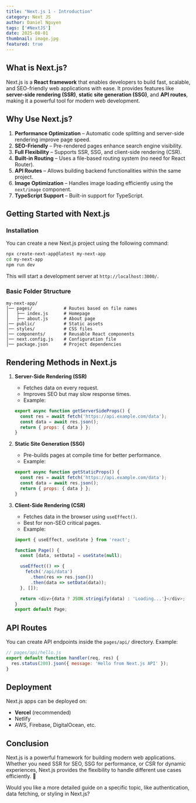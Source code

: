 ```yaml
---
title: "Next.js 1 - Introduction"
category: Next JS
author: Daniel Nguyen
tags: ['#NextJS']
date: 2025-08-01
thumbnail: image.jpg
featured: true
---
```


## What is Next.js?  
Next.js is a **React framework** that enables developers to build fast, scalable, and SEO-friendly web applications with ease. It provides features like **server-side rendering (SSR)**, **static site generation (SSG)**, and **API routes**, making it a powerful tool for modern web development.  

## Why Use Next.js?  
1. **Performance Optimization** – Automatic code splitting and server-side rendering improve page speed.  
2. **SEO-Friendly** – Pre-rendered pages enhance search engine visibility.  
3. **Full Flexibility** – Supports SSR, SSG, and client-side rendering (CSR).  
4. **Built-in Routing** – Uses a file-based routing system (no need for React Router).  
5. **API Routes** – Allows building backend functionalities within the same project.  
6. **Image Optimization** – Handles image loading efficiently using the `next/image` component.  
7. **TypeScript Support** – Built-in support for TypeScript.  

## Getting Started with Next.js  
### Installation  
You can create a new Next.js project using the following command:  
```bash
npx create-next-app@latest my-next-app
cd my-next-app
npm run dev
```
This will start a development server at `http://localhost:3000/`.  

### Basic Folder Structure  
```
my-next-app/
│── pages/            # Routes based on file names
│   ├── index.js      # Homepage
│   ├── about.js      # About page
│── public/           # Static assets
│── styles/           # CSS files
│── components/       # Reusable React components
│── next.config.js    # Configuration file
│── package.json      # Project dependencies
```

## Rendering Methods in Next.js  
1. **Server-Side Rendering (SSR)**  
   - Fetches data on every request.  
   - Improves SEO but may slow response times.  
   - Example:  
   ```js
   export async function getServerSideProps() {
     const res = await fetch('https://api.example.com/data');
     const data = await res.json();
     return { props: { data } };
   }
   ```
  
2. **Static Site Generation (SSG)**  
   - Pre-builds pages at compile time for better performance.  
   - Example:  
   ```js
   export async function getStaticProps() {
     const res = await fetch('https://api.example.com/data');
     const data = await res.json();
     return { props: { data } };
   }
   ```
  
3. **Client-Side Rendering (CSR)**  
   - Fetches data in the browser using `useEffect()`.  
   - Best for non-SEO critical pages.  
   - Example:  
   ```js
   import { useEffect, useState } from 'react';

   function Page() {
     const [data, setData] = useState(null);

     useEffect(() => {
       fetch('/api/data')
         .then(res => res.json())
         .then(data => setData(data));
     }, []);

     return <div>{data ? JSON.stringify(data) : 'Loading...'}</div>;
   }
   export default Page;
   ```

## API Routes  
You can create API endpoints inside the `pages/api/` directory. Example:  
```js
// pages/api/hello.js
export default function handler(req, res) {
  res.status(200).json({ message: 'Hello from Next.js API' });
}
```

## Deployment  
Next.js apps can be deployed on:  
- **Vercel** (recommended)  
- Netlify  
- AWS, Firebase, DigitalOcean, etc.  

## Conclusion  
Next.js is a powerful framework for building modern web applications. Whether you need SSR for SEO, SSG for performance, or CSR for dynamic experiences, Next.js provides the flexibility to handle different use cases efficiently. 🚀  

Would you like a more detailed guide on a specific topic, like authentication, data fetching, or styling in Next.js?